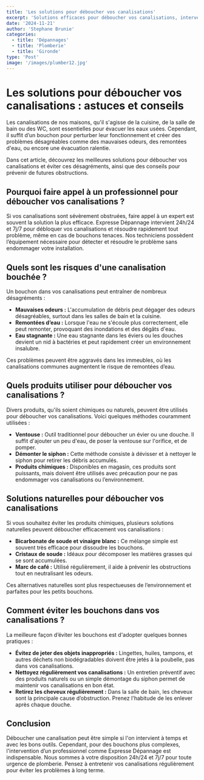 ```yaml
---
title: 'Les solutions pour déboucher vos canalisations'
excerpt: 'Solutions efficaces pour déboucher vos canalisations, interventions professionnelles pour éviter les mauvaises odeurs et les remontées d’eau.'
date: '2024-11-21'
author: 'Stephane Brunie'
categories:
  - title: 'Dépannages'
  - title: 'Plomberie'
  - title: 'Gironde'
type: 'Post'
image: '/images/plumber12.jpg'
---
```


<h1>Les solutions pour déboucher vos canalisations : astuces et conseils</h1>
<p>
  Les canalisations de nos maisons, qu'il s'agisse de la cuisine, de la salle de
  bain ou des WC, sont essentielles pour évacuer les eaux usées. Cependant, il
  suffit d’un bouchon pour perturber leur fonctionnement et créer des problèmes
  désagréables comme des mauvaises odeurs, des remontées d'eau, ou encore une
  évacuation ralentie.
</p>
<p>
  Dans cet article, découvrez les meilleures solutions pour déboucher vos
  canalisations et éviter ces désagréments, ainsi que des conseils pour prévenir
  de futures obstructions.
</p>
<h2>
  Pourquoi faire appel à un professionnel pour déboucher vos canalisations ?
</h2>
<p>
  Si vos canalisations sont sévèrement obstruées, faire appel à un expert est
  souvent la solution la plus efficace. Expresse Dépannage intervient 24h/24 et
  7j/7 pour débloquer vos canalisations et résoudre rapidement tout problème,
  même en cas de bouchons tenaces. Nos techniciens possèdent l’équipement
  nécessaire pour détecter et résoudre le problème sans endommager votre
  installation.
</p>
<h2>Quels sont les risques d'une canalisation bouchée ?</h2>
<p>
  Un bouchon dans vos canalisations peut entraîner de nombreux désagréments :
</p>
<ul>



<li>
  <strong>Mauvaises odeurs :</strong> L'accumulation de débris peut dégager des
  odeurs désagréables, surtout dans les salles de bain et la cuisine.
</li>
<li>
  <strong>Remontées d’eau :</strong> Lorsque l'eau ne s'écoule plus
  correctement, elle peut remonter, provoquant des inondations et des dégâts
  d'eau.
</li>
<li>
  <strong>Eau stagnante :</strong> Une eau stagnante dans les éviers ou les
  douches devient un nid à bactéries et peut rapidement créer un environnement
  insalubre.
</li>

</ul>
<p>
  Ces problèmes peuvent être aggravés dans les immeubles, où les canalisations
  communes augmentent le risque de remontées d’eau.
</p>
<h2>Quels produits utiliser pour déboucher vos canalisations ?</h2>
<p>
  Divers produits, qu'ils soient chimiques ou naturels, peuvent être utilisés
  pour déboucher vos canalisations. Voici quelques méthodes couramment utilisées
  :
</p>
<ul>

  <li>
    <strong>Ventouse :</strong> Outil traditionnel pour déboucher un évier ou
    une douche. Il suffit d'ajouter un peu d'eau, de poser la ventouse sur
    l'orifice, et de pomper.
  </li>
  <li>
    <strong>Démonter le siphon :</strong> Cette méthode consiste à dévisser et à
    nettoyer le siphon pour retirer les débris accumulés.
  </li>
  <li>
    <strong>Produits chimiques :</strong> Disponibles en magasin, ces produits
    sont puissants, mais doivent être utilisés avec précaution pour ne pas
    endommager vos canalisations ou l’environnement.
  </li>
</ul>

<h2>Solutions naturelles pour déboucher vos canalisations</h2>
<p>
  Si vous souhaitez éviter les produits chimiques, plusieurs solutions
  naturelles peuvent déboucher efficacement vos canalisations :
</p>
<ul>

  <li>
    <strong>Bicarbonate de soude et vinaigre blanc :</strong> Ce mélange simple
    est souvent très efficace pour dissoudre les bouchons.
  </li>
  <li>
    <strong>Cristaux de soude :</strong> Idéaux pour décomposer les matières
    grasses qui se sont accumulées.
  </li>
  <li>
    <strong>Marc de café :</strong> Utilisé régulièrement, il aide à prévenir
    les obstructions tout en neutralisant les odeurs.
  </li>
</ul>
<p>
  Ces alternatives naturelles sont plus respectueuses de l’environnement et
  parfaites pour les petits bouchons.
</p>
<h2>Comment éviter les bouchons dans vos canalisations ?</h2>
<p>
  La meilleure façon d’éviter les bouchons est d'adopter quelques bonnes
  pratiques :
</p>
<ul>

  <li>
    <strong>Évitez de jeter des objets inappropriés :</strong> Lingettes,
    huiles, tampons, et autres déchets non biodégradables doivent être jetés à
    la poubelle, pas dans vos canalisations.
  </li>
  <li>
    <strong>Nettoyez régulièrement vos canalisations :</strong> Un entretien
    préventif avec des produits naturels ou un simple démontage du siphon permet
    de maintenir vos canalisations en bon état.
  </li>
  <li>
    <strong>Retirez les cheveux régulièrement :</strong> Dans la salle de bain,
    les cheveux sont la principale cause d’obstruction. Prenez l'habitude de les
    enlever après chaque douche.
  </li>
</ul>
<h2>Conclusion</h2>
<p>
  Déboucher une canalisation peut être simple si l'on intervient à temps et avec
  les bons outils. Cependant, pour des bouchons plus complexes, l'intervention
  d’un professionnel comme Expresse Dépannage est indispensable. Nous sommes à
  votre disposition 24h/24 et 7j/7 pour toute urgence de plomberie. Pensez à
  entretenir vos canalisations régulièrement pour éviter les problèmes à long
  terme.
</p>
